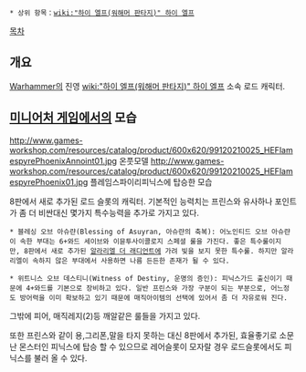 {{{+1 ''' Anointed of Asuryan''' }}}
{{{+1 아슈랸의 선택받은 자 }}}

 * 상위 항목：[[wiki:"하이 엘프(워해머 판타지)" 하이 엘프]]

[[목차]]

== 개요 ==
[[Warhammer]]의 진영 [[wiki:"하이 엘프(워해머 판타지)" 하이 엘프]] 소속 로드 캐릭터.

== [[미니어처 게임]]에서의 모습 ==
http://www.games-workshop.com/resources/catalog/product/600x620/99120210025_HEFlamespyrePhoenixAnnoint01.jpg
온풋모델
http://www.games-workshop.com/resources/catalog/product/600x620/99120210025_HEFlamespyrePhoenix01.jpg
플레임스파이리피닉스에 탑승한 모습

8판에서 새로 추가된 로드 슬롯의 캐릭터. 기본적인 능력치는 프린스와 유사하나 포인트가 좀 더 비싼대신 몇가지 특수능력을 추가로 가지고 있다.

 * 블레싱 오브 아슈랸(Blessing of Asuyran, 아슈랸의 축복): 어노인티드 오브 아슈랸이 속한 부대는 6+와드 세이브와 이뮨투사이콜로지 스페셜 룰을 가진다. 좋은 특수룰이지만, 8판에서 새로 추가된 [[알라리엘 더 래디언트]]에 가려 빛을 보지 못한 특수룰. 하지만 알라리엘이 속하지 않은 부대에서 사용하면 나름 든든한 존재가 될 수 있다.

 * 위트니스 오브 데스티니(Witness of Destiny, 운명의 증인): 피닉스가드 출신이기 때문에 4+와드를 기본으로 장비하고 있다. 일반 프린스와 가장 구분이 되는 부분으로, 어느정도 방어력을 이미 확보하고 있기 때문에 매직아이템의 선택에 있어서 좀 더 자유로워 진다.

그밖에 피어, 매직레지(2)등 깨알같은 룰들을 가지고 있다.

또한 프린스와 같이 용,그리폰,말을 타지 못하는 대신 8판에서 추가된, 효율좋기로 소문난 몬스터인 피닉스에 탑승 할 수 있으므로 레어슬롯이 모자랄 경우 로드슬롯에서도 피닉스를 불러 올 수 있다.

